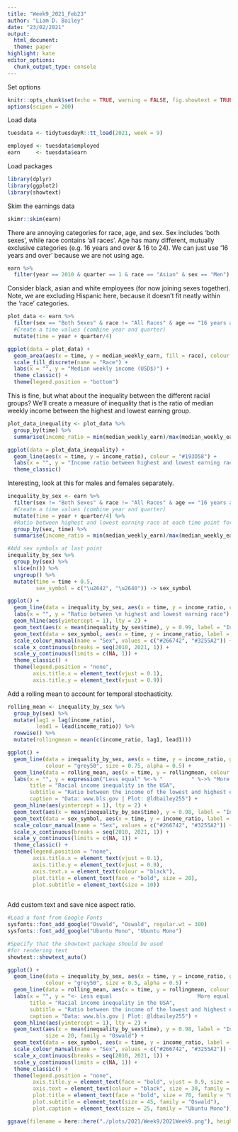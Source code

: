 ```yaml
---
title: "Week9_2021_Feb23"
author: "Liam D. Bailey"
date: "23/02/2021"
output:
  html_document:
  theme: paper
highlight: kate
editor_options:
  chunk_output_type: console
---
```


Set options

```r
knitr::opts_chunk$set(echo = TRUE, warning = FALSE, fig.showtext = TRUE, fig.retina = 1)
options(scipen = 200)
```

Load data

```r

tuesdata <- tidytuesdayR::tt_load(2021, week = 9)

employed <- tuesdata$employed
earn     <- tuesdata$earn

```

Load packages

```r

library(dplyr)
library(ggplot2)
library(showtext)

```

Skim the earnings data

```r

skimr::skim(earn)

```

There are annoying categories for race, age, and sex. Sex includes 'both sexes', while race contains 'all races'. Age has many different, mutually exclusive categories (e.g. 16 years and over & 16 to 24). We can just use '16 years and over' because we are not using age.

```r

earn %>% 
  filter(year == 2010 & quarter == 1 & race == "Asian" & sex == "Men")

```

Consider black, asian and white employees (for now joining sexes together). Note, we are excluding Hispanic here, because it doesn't fit neatly within the 'race' categories.

```r

plot_data <- earn %>% 
  filter(sex == "Both Sexes" & race != "All Races" & age == "16 years and over") %>% 
  #Create a time values (combine year and quarter)
  mutate(time = year + quarter/4)

```

```r

ggplot(data = plot_data) +
  geom_area(aes(x = time, y = median_weekly_earn, fill = race), colour = "black") +
  scale_fill_discrete(name = "Race") +
  labs(x = "", y = "Median weekly income (USD$)") +
  theme_classic() +
  theme(legend.position = "bottom")

```

This is fine, but what about the inequality between the different racial groups? We'll create a measure of inequality that is the ratio of median weekly income between the highest and lowest earning group.

```r

plot_data_inequality <- plot_data %>% 
  group_by(time) %>% 
  summarise(income_ratio = min(median_weekly_earn)/max(median_weekly_earn))

```

```r

ggplot(data = plot_data_inequality) +
  geom_line(aes(x = time, y = income_ratio), colour = "#193D58") +
  labs(x = "", y = "Income ratio between highest and lowest earning race") +
  theme_classic()

```

Interesting, look at this for males and females separately.

```r

inequality_by_sex <- earn %>% 
  filter(sex != "Both Sexes" & race != "All Races" & age == "16 years and over") %>% 
  #Create a time values (combine year and quarter)
  mutate(time = year + quarter/4) %>% 
  #Ratio between highest and lowest earning race at each time point for each sex
  group_by(sex, time) %>% 
  summarise(income_ratio = min(median_weekly_earn)/max(median_weekly_earn))

#Add sex symbols at last point
inequality_by_sex %>% 
  group_by(sex) %>% 
  slice(n()) %>% 
  ungroup() %>% 
  mutate(time = time + 0.5,
         sex_symbol = c("\u2642", "\u2640")) -> sex_symbol

ggplot() +
  geom_line(data = inequality_by_sex, aes(x = time, y = income_ratio, colour = sex), size = 0.75) +
  labs(x = "", y = "Ratio between \n highest and lowest earning race") +
  geom_hline(aes(yintercept = 1), lty = 2) +
  geom_text(aes(x = mean(inequality_by_sex$time), y = 0.99, label = "Income parity"), size = 5) +
  geom_text(data = sex_symbol, aes(x = time, y = income_ratio, label = sex_symbol), size = 10) +
  scale_colour_manual(name = "Sex", values = c("#266742", "#3255A2")) +
  scale_x_continuous(breaks = seq(2010, 2021, 1)) +
  scale_y_continuous(limits = c(NA, 1)) +
  theme_classic() +
  theme(legend.position = "none",
        axis.title.x = element_text(vjust = 0.1),
        axis.title.y = element_text(vjust = 0.9))

```

Add a rolling mean to account for temporal stochasticity.

```r

rolling_mean <- inequality_by_sex %>% 
  group_by(sex) %>% 
  mutate(lag1 = lag(income_ratio),
         lead1 = lead(income_ratio)) %>% 
  rowwise() %>% 
  mutate(rollingmean = mean(c(income_ratio, lag1, lead1)))

ggplot() +
  geom_line(data = inequality_by_sex, aes(x = time, y = income_ratio, group = sex),
            colour = "grey50", size = 0.75, alpha = 0.5) +
  geom_line(data = rolling_mean, aes(x = time, y = rollingmean, colour = sex), size = 1) +
  labs(x = "", y = expression("Less equal" %<-% "         " %->% "More equal"),
       title = "Racial income inequality in the USA",
       subtitle = "Ratio between the income of the lowest and highest earning racial group",
       caption = "Data: www.bls.gov | Plot: @ldbailey255") +
  geom_hline(aes(yintercept = 1), lty = 2) +
  geom_text(aes(x = mean(inequality_by_sex$time), y = 0.98, label = "Income parity"), size = 5) +
  geom_text(data = sex_symbol, aes(x = time, y = income_ratio, label = sex_symbol), size = 10) +
  scale_colour_manual(name = "Sex", values = c("#266742", "#3255A2")) +
  scale_x_continuous(breaks = seq(2010, 2021, 1)) +
  scale_y_continuous(limits = c(NA, 1)) +
  theme_classic() +
  theme(legend.position = "none",
        axis.title.x = element_text(vjust = 0.1),
        axis.title.y = element_text(vjust = 0.9),
        axis.text.x = element_text(colour = "black"),
        plot.title = element_text(face = "bold", size = 20),
        plot.subtitle = element_text(size = 10))
  
```

Add custom text and save nice aspect ratio.

```r

#Load a font from Google Fonts
sysfonts::font_add_google("Oswald", "Oswald", regular.wt = 300)
sysfonts::font_add_google("Ubuntu Mono", "Ubuntu Mono")

#Specify that the showtext package should be used
#for rendering text
showtext::showtext_auto()

ggplot() +
  geom_line(data = inequality_by_sex, aes(x = time, y = income_ratio, group = sex),
            colour = "grey50", size = 0.5, alpha = 0.5) +
  geom_line(data = rolling_mean, aes(x = time, y = rollingmean, colour = sex), size = 1) +
  labs(x = "", y = "<- Less equal                           More equal ->",
       title = "Racial income inequality in the USA",
       subtitle = "Ratio between the income of the lowest and highest earning racial group",
       caption = "Data: www.bls.gov | Plot: @ldbailey255") +
  geom_hline(aes(yintercept = 1), lty = 2) +
  geom_text(aes(x = mean(inequality_by_sex$time), y = 0.98, label = "Income parity"),
            size = 20, family = "Oswald") +
  geom_text(data = sex_symbol, aes(x = time, y = income_ratio, label = sex_symbol), size = 35) +
  scale_colour_manual(name = "Sex", values = c("#266742", "#3255A2")) +
  scale_x_continuous(breaks = seq(2010, 2021, 1)) +
  scale_y_continuous(limits = c(NA, 1)) +
  theme_classic() +
  theme(legend.position = "none",
        axis.title.y = element_text(face = "bold", vjust = 0.9, size = 50, family = "Oswald"),
        axis.text = element_text(colour = "black", size = 30, family = "Oswald"),
        plot.title = element_text(face = "bold", size = 70, family = "Oswald"),
        plot.subtitle = element_text(size = 45, family = "Oswald"),
        plot.caption = element_text(size = 25, family = "Ubuntu Mono"))

ggsave(filename = here::here("./plots/2021/Week9/2021Week9.png"), height = 7, width = 9, dpi = 600, scale = 0.5)

```

